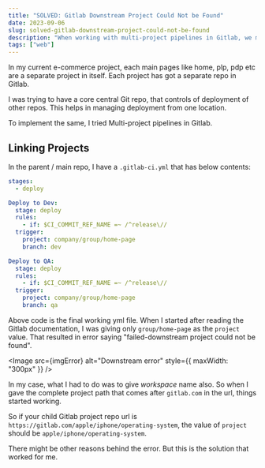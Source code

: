 ```yaml
---
title: "SOLVED: Gitlab Downstream Project Could Not be Found"
date: 2023-09-06
slug: solved-gitlab-downstream-project-could-not-be-found
description: "When working with multi-project pipelines in Gitlab, we might face downstream project could not be found error. Here is the solution to that error."
tags: ["web"]
---
```



In my current e-commerce project, each main pages like home, plp, pdp etc are a separate project in itself. Each project has got a separate repo in Gitlab.

I was trying to have a core central Git repo, that controls of deployment of other repos. This helps in managing deployment from one location.

To implement the same, I tried <Olink link="https://docs.gitlab.com/ee/ci/pipelines/downstream_pipelines.html#multi-project-pipelines">Multi-project pipelines</Olink> in Gitlab.

## Linking Projects

In the parent / main repo, I have a `.gitlab-ci.yml` that has below contents:

```yml
stages:
  - deploy

Deploy to Dev:
  stage: deploy
  rules:
    - if: $CI_COMMIT_REF_NAME =~ /^release\//
  trigger:
    project: company/group/home-page
    branch: dev

Deploy to QA:
  stage: deploy
  rules:
    - if: $CI_COMMIT_REF_NAME =~ /^release\//
  trigger:
    project: company/group/home-page
    branch: qa
```

Above code is the final working yml file. When I started after reading the Gitlab documentation, I was giving only `group/home-page` as the `project` value. That resulted in error saying "failed-downstream project could not be found".

<Image src={imgError} alt="Downstream error" style={{ maxWidth: "300px" }} />

In my case, what I had to do was to give _workspace_ name also. So when I gave the complete project path that comes after `gitlab.com` in the url, things started working.

So if your child Gitlab project repo url is `https://gitlab.com/apple/iphone/operating-system`, the value of `project` should be `apple/iphone/operating-system`.

There might be other reasons behind the error. But this is the solution that worked for me.
